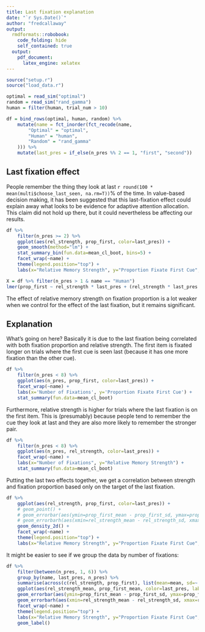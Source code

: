 ```yaml
---
title: Last fixation explanation
date: "`r Sys.Date()`"
author: "fredcallaway"
output:
  rmdformats::robobook:
    code_folding: hide
    self_contained: true
  output:
    pdf_document:
      latex_engine: xelatex
---
```


```r
source("setup.r")
source("load_data.r")

optimal = read_sim("optimal")
random = read_sim("rand_gamma")
human = filter(human, trial_num > 10)

df = bind_rows(optimal, human, random) %>% 
    mutate(name = fct_inorder(fct_recode(name, 
        "Optimal" = "optimal",
        "Human" = "human",
        "Random" = "rand_gamma"
    ))) %>% 
    mutate(last_pres = if_else(n_pres %% 2 == 1, "first", "second"))

```

## Last fixation effect

People remember the thing they look at last
`r round(100 * mean(multi$choose_last_seen, na.rm=T))`%
of the time. In value-based decision making, it has been suggested that
this last-fixation effect could explain away what looks to be evidence for
adaptive attention allocation. This claim did not hold up there, but it could
nevertheless be affecting our results.

```r
df %>% 
    filter(n_pres >= 2) %>% 
    ggplot(aes(rel_strength, prop_first, color=last_pres)) + 
    geom_smooth(method="lm") + 
    stat_summary_bin(fun.data=mean_cl_boot, bins=5) + 
    facet_wrap(~name) +
    theme(legend.position="top") +
    labs(x="Relative Memory Strength", y="Proportion Fixate First Cue", color="Last Fixation")

X = df %>% filter(n_pres > 1 & name == "Human")
lmer(prop_first ~ rel_strength * last_pres + (rel_strength * last_pres | wid), data=X) %>% summ
```

The effect of relative memory strength on fixation proportion is a lot weaker when
we control for the effect of the last fixation, but it remains significant.

## Explanation

What's going on here? Basically it is due to the last fixation being
correlated with both fixation proportion and relative strength. The first item
is fixated longer on trials where the first cue is seen last (because it has
one more fixation than the other cue).

```r
df %>%
    filter(n_pres < 8) %>% 
    ggplot(aes(n_pres, prop_first, color=last_pres)) +
    facet_wrap(~name) +
    labs(x='Number of Fixations', y='Proportion Fixate First Cue') +
    stat_summary(fun.data=mean_cl_boot)
```

Furthermore, relative strength is higher for trials where the last fixation
is on the first item. This is (presumably) because people tend to remember the 
cue they look at last and they are also more likely to remember the stronger pair.

```r
df %>% 
    filter(n_pres < 8) %>% 
    ggplot(aes(n_pres, rel_strength, color=last_pres)) +
    facet_wrap(~name) +
    labs(x="Number of Fixations", y="Relative Memory Strength") +
    stat_summary(fun.data=mean_cl_boot)
```

Putting the last two effects together, we get a correlation between strength and 
fixation proportion based only on the target of the last fixation. 

```r
df %>% 
    ggplot(aes(rel_strength, prop_first, color=last_pres)) +
    # geom_point() + 
    # geom_errorbar(aes(ymin=prop_first_mean - prop_first_sd, ymax=prop_first_mean + prop_first_sd)) +
    # geom_errorbarh(aes(xmin=rel_strength_mean - rel_strength_sd, xmax=rel_strength_mean + rel_strength_sd)) +
    geom_density_2d() +
    facet_wrap(~name) +
    theme(legend.position="top") +
    labs(x="Relative Memory Strength", y="Proportion Fixate First Cue", color="Last Fixation")
```

It might be easier to see if we group the data by number of fixations:

```r
df %>% 
    filter(between(n_pres, 1, 6)) %>% 
    group_by(name, last_pres, n_pres) %>% 
    summarise(across(c(rel_strength, prop_first), list(mean=mean, sd=~ sd(.x) / sqrt(length(.x))))) %>%
    ggplot(aes(rel_strength_mean, prop_first_mean, color=last_pres, label=n_pres)) +
    geom_errorbar(aes(ymin=prop_first_mean - prop_first_sd, ymax=prop_first_mean + prop_first_sd)) +
    geom_errorbarh(aes(xmin=rel_strength_mean - rel_strength_sd, xmax=rel_strength_mean + rel_strength_sd)) +
    facet_wrap(~name) +
    theme(legend.position="top") +
    labs(x="Relative Memory Strength", y="Proportion Fixate First Cue", color="Last Fixation") +
    geom_label()
```
